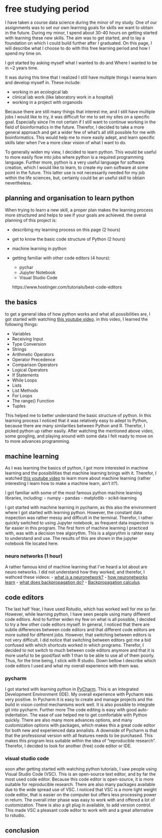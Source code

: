 # free studying period

I have taken a course data science during the minor of my study. One of our assignments was to set our own learning goals for skills we want to obtain in the future. During my minor, I spend about 30-40 hours on getting started with learning these new skills. The aim was to get started, and to lay a foundation on which I could build further after I graduated.  On this page, I will describe what I choose to do with this free learning period and how I spend my time on. 

I got started by asking myself what I wanted to do and Where I wanted to be in ~2 years time. 

It was during this time that I realized I still have multiple things I wanna learn and develop myself in. These include:

- working in an ecological lab 
- clinical lab work (like laboratory work in a hospital)
- working in a project with organoids

Because there are still many things that interest me, and I still have multiple jobs I would like to try, it was difficult for me to set my sites on a specific goal. Especially since I'm not certain if I still want to continue working in the field of bioinformatics in the future. Therefor, I decided to take a more general approach and get a wider few of what's all still possible for me  with bioinformatics. This would help me to more easily adept, and learn specific skills later when I've a more clear vision of what I want to do. 

To generally widen my view, I decided to learn python. This would be useful to more easily flow into jobs where python is a required programming language. Further more, python is a very useful language for software creation, which I would like to learn, to create my own software at some point in the future. This latter use is not necessarily needed for my job within the life sciences, but, certainly could be an useful skill to obtain nevertheless. 

## planning and organisation to learn python 

When trying to learn a new skill, a proper plan makes the learning process more structured and helps to see if your goals are achieved. the overal planning of this project is: 

- describing my learning process on this page (2 hours)

- get to know the basic code structure of Python (2 hours)

- machine learning in python 

- getting familiar with other code editors (4 hours): 
  - pychar 
  - Jupyter Notebook
  - Visual Studio Code
  
  https://www.hostinger.com/tutorials/best-code-editors


## the basics 

to get a general idea of how python works and what all possibilities are, I got started with watching [this youtube video](https://www.youtube.com/watch?v=kqtD5dpn9C8). in this video, I learned the following things: 

- Variables
- Receiving Input
- Type Conversion
- Strings
- Arithmetic Operators 
- Operator Precedence 
- Comparison Operators 
- Logical Operators
- If Statements
- While Loops
- Lists
- List Methods
- For Loops
- The range() Function 
- Tuples

This helped me to better understand the basic structure of python. In this learning process I noticed that it was relatively easy to adept to Python, because there are many similarities between Python and R. Therefor, I picked python up rather easily. After watching the mentioned above video, some googling, and playing around with some data I felt ready to move on to more advances programming. 

## machine learning

As I was learning the basics of python, I got more interested in machine learning and the possibilities that machine learning brings with it. Therefor, I watched [this youtube video](https://www.youtube.com/watch?v=7eh4d6sabA0&t=1586s) to learn more about machine learning (rather interesting I learn how to make a machine learn, ain't it?). 

I got familiar with some of the most famous python machine learning libraries, including: 
- numpy 
- pandas 
- matplotlib
- scikit-learning 

I got started with machine learning in pycharm, as this also the environment where I got started with learning python. However, the constant data inspection was rather messy and difficult in the terminal. Therefor, I rather quickly switched to using Jupyter notebook, as frequent data inspection is far easier in this program. The first form of machine learning I practiced with, was with a decision tree algorythm. This is a algorythm is rahter easy to understand and use. The results of this are shown in the jupyter notebook file located here. 

### neuro networks (1 hour)
A rather famous kind of machine learning that I've heard a lot about are neuro networks. I did not understand how they worked, and therefor, I wathced these videos: 
- [what is a neuronetwork?](https://www.youtube.com/watch?v=aircAruvnKk)
- [how neuronetworks learn](https://www.youtube.com/watch?v=IHZwWFHWa-w)
- [what does backpropagation do?](https://www.youtube.com/watch?v=Ilg3gGewQ5U)
- [Backpropagation calculus](https://www.youtube.com/watch?v=tIeHLnjs5U8)

## code editors 

The last half Year, I have used Rstudio, which has worked well for me so far. However, while learning python, I have seen people using many different code editors. And to further widen my few on what is all possible, I decided to try a few other code editors myself. In general, I noticed that there are subtle differences between code editors and that different code editors are more suited for different jobs. However, that switching between editors is not very difficult. I did notice that switching between editors got me a bid confused with which shortcuts worked in which programs. Therefor, I decided to not switch to much between code editors anymore and that it is more useful to be good/fast  with 1 than to be able to use all of them poorly. Thus, for the time being, I stick with R studio. Down bellow I describe which code editors I used and what my overall experience with them was. 

### pycharm 

I got started with learning python in [PyCharm](https://www.jetbrains.com/pycharm/download/?source=google&medium=cpc&campaign=14124132615&term=pycharm&gclid=Cj0KCQjworiXBhDJARIsAMuzAuyFYmcw1j7wk22Vc3ccWgCg3uEsjcXW6GtrGBkBHeJpcqd89tuKHOsaAjQpEALw_wcB#section=windows). This is an Integrated Development Environment (IDE). My overall experience with Pycharm was very positive. In Pycharm it is easy to create and manage projects and the build in vision control mechanisms work well. It is also possible to integrate git into pycharm. Further more The code editing is easy with good auto-indentation. The ease of use helped me to get comfortable with Python quickly. There are also many more advances options, and many customization options with packages, which makes this a great code editor for both new and experienced data annalists. A downside of Pycharm is that that the  professional version with all features needs to be purchased. This makes this program less suitable within the idea of "reproducible research". Therefor, I decided to look for another (free) code editor or IDE.  

### visual studio code 

soon after getting started with watching python tutorials, I saw people using Visual Studio Code (VSC). This is an open-source text editor, and by far the most used code editor. Because this code editor is open-source, it is more suitable for reproducible research. There are also many packages available due to the wide spread use of VSC. I noticed that VSC is a more light weight code editor, that is easier on the computer but offers less processing power in return. The overall inter phase was easy to work with and offered a lot of customization. There is also a git plug in available, to add version control. This made VSC a pleasant code editor to work with and a great alternative to rstudio. 

## conclusion 

